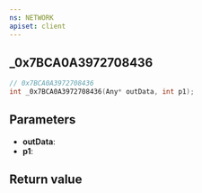 ```yaml
---
ns: NETWORK
apiset: client
---
```

## _0x7BCA0A3972708436

```c
// 0x7BCA0A3972708436
int _0x7BCA0A3972708436(Any* outData, int p1);
```


## Parameters
* **outData**:
* **p1**:

## Return value